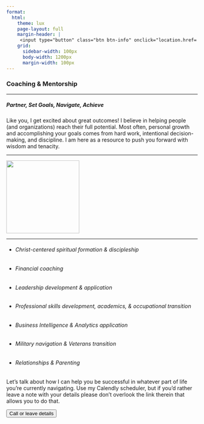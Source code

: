 ```yaml
---
format:
  html:
    theme: lux
    page-layout: full
    margin-header: |
     <input type="button" class="btn btn-info" onclick="location.href='https://calendly.com/brian-davidhizar/30min';" value="Call / leave details">
    grid:
      sidebar-width: 100px
      body-width: 1200px
      margin-width: 100px
---
```


### Coaching & Mentorship

------------------------------------------------------------------------

##### Partner, Set Goals, Navigate, Achieve

Like you, I get excited about great outcomes!  I believe in helping people (and organizations) reach their full potential.  Most often, personal growth and accomplishing your goals comes from hard work, intentional decision-making, and discipline.  I am here as a resource to push you forward with wisdom and tenacity.

------------------------------------------------------------------------

![](pexels-alex-andrews-1203808.jpg){fig-align="center" height="2in"}

------------------------------------------------------------------------

* ###### Christ-centered spiritual formation & discipleship

* ###### Financial coaching

* ###### Leadership development & application

* ###### Professional skills development, academics, & occupational transition

* ###### Business Intelligence & Analytics application

* ###### Military navigation & Veterans transition

* ###### Relationships & Parenting


Let's talk about how I can help you be successful in whatever part of life you're currently navigating. Use my Calendly scheduler, but if you'd rather leave a note with your details please don't overlook the link therein that allows you to do that.

<i class="bi bi-calendar-week-fill" ></i> <input type="button" class="btn btn-info" onclick="location.href='https://calendly.com/brian-davidhizar/30min';" value="Call or leave details">


